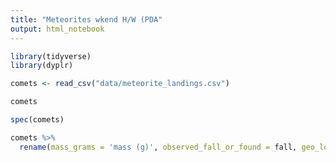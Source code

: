 ```yaml
---
title: "Meteorites wkend H/W (PDA"
output: html_notebook
---
```


```r
library(tidyverse)
library(dyplr)

comets <- read_csv("data/meteorite_landings.csv")

comets
```

```r
spec(comets)
```
```r
comets %>%
  rename(mass_grams = 'mass (g)', observed_fall_or_found = fall, geo_location = GeoLocation) 
  
```



